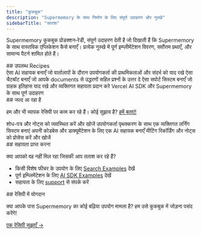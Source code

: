 ```yaml
---
title: "कुकबुक"
description: "Supermemory के साथ निर्माण के लिए संपूर्ण उदाहरण और नुस्खे"
sidebarTitle: "सारांश"
---
```


Supermemory कुकबुक प्रोडक्शन‑रेडी, संपूर्ण उदाहरण देती है जो दिखाती हैं कि Supermemory के साथ वास्तविक एप्लिकेशन कैसे बनाएँ। प्रत्येक नुस्खे में पूर्ण इम्प्लीमेंटेशन विवरण, सर्वोत्तम प्रथाएँ, और सामान्य पैटर्न शामिल होते हैं।

<div id="available-recipes">
  ## उपलब्ध Recipes
</div>

<CardGroup cols={2}>
  <Card title="Personal AI Assistant" icon="bot" href="/hi/cookbook/personal-assistant">
    ऐसा AI सहायक बनाएँ जो वार्तालापों के दौरान उपयोगकर्ता की प्राथमिकताओं और संदर्भ को याद रखे
  </Card>

  <Card title="Document Q&A System" icon="file-text" href="/hi/cookbook/document-qa">
    ऐसा चैटबॉट बनाएँ जो आपके documents से उद्धरणों सहित प्रश्नों के उत्तर दे
  </Card>

  <Card title="Customer Support Bot" icon="headphones" href="/hi/cookbook/customer-support">
    ऐसा सपोर्ट सिस्टम बनाएँ जो ग्राहक इतिहास याद रखे और व्यक्तिगत सहायता प्रदान करे
  </Card>

  <Card title="AI SDK Integration" icon="triangle" href="/hi/cookbook/ai-sdk-integration">
    Vercel AI SDK और Supermemory के साथ पूर्ण उदाहरण
  </Card>
</CardGroup>

<div id="coming-soon">
  ## जल्द आ रहा है
</div>

हम और भी व्यापक रेसिपी पर काम कर रहे हैं। कोई सुझाव है? [हमें बताएं!](mailto:dhravya@supermemory.com)

<CardGroup cols={2}>
  <Card title="Research Assistant" icon="search" color="#gray">
    शोध-पत्र और नोट्स को व्यवस्थित करें और खोजें
  </Card>

  <Card title="Learning Platform" icon="users" color="#gray">
    उपयोगकर्ता पृथक्करण के साथ एक व्यक्तिगत लर्निंग सिस्टम बनाएं
  </Card>

  <Card title="Code Documentation Bot" icon="code" color="#gray">
    अपनी कोडबेस और डाक्यूमेंटेशन के लिए एक AI सहायक बनाएँ
  </Card>

  <Card title="Meeting Intelligence" icon="calendar" color="#gray">
    मीटिंग रिकॉर्डिंग और नोट्स को प्रोसेस करें और खोजें
  </Card>
</CardGroup>

<div id="getting-help">
  ## सहायता प्राप्त करना
</div>

क्या आपको वह नहीं मिल रहा जिसकी आप तलाश कर रहे हैं?

* किसी विशेष फीचर के उपयोग के लिए [Search Examples](/hi/search/examples/document-search) देखें
* पूर्ण इम्प्लिमेंटेशन के लिए [AI SDK Examples](/hi/cookbook/ai-sdk-integration) देखें
* सहायता के लिए [support](mailto:dhravya@supermemory.com) से संपर्क करें

<div id="contributing-recipes">
  ## रेसिपी में योगदान
</div>

क्या आपके पास Supermemory का कोई बढ़िया उपयोग मामला है? हम उसे कुकबुक में जोड़ना पसंद करेंगे!

[एक रेसिपी सुझाएँ →](mailto:dhravya@supermemory.com?subject=Cookbook%20Recipe%20Suggestion)